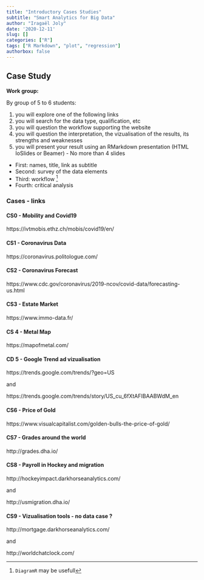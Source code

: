 ```yaml
---
title: "Introductory Cases Studies"
subtitle: "Smart Analytics for Big Data"
author: "Iragaël Joly"
date: '2020-12-11'
slug: []
categories: ["R"]
tags: ["R Markdown", "plot", "regression"]
authorbox: false
---
```




## Case Study


**Work group:**

By group of 5 to 6 students:

1. you will explore one of the following links 
1. you will search for the data type, qualification, etc
1. you will question the workflow supporting the website
1. you will question the interpretation, the vizualisation of the results, its strengths and weaknesses
1. you will present your result using an RMarkdown presentation (HTML IoSlides or Beamer) - No more than 4 slides
  + First: names, title, link as subtitle
  + Second: survey of the data elements
  + Third: workflow [^1]
  + Fourth: critical analysis
  
[^1]: `DiagramR` may be usefull



### Cases - links

#### CS0 - Mobility and Covid19
https://ivtmobis.ethz.ch/mobis/covid19/en/


#### CS1 - Coronavirus Data

https://coronavirus.politologue.com/

#### CS2 - Coronavirus Forecast

https://www.cdc.gov/coronavirus/2019-ncov/covid-data/forecasting-us.html

#### CS3 - Estate Market

https://www.immo-data.fr/

#### CS 4 - Metal Map

https://mapofmetal.com/

#### CD 5 - Google Trend ad vizualisation 

https://trends.google.com/trends/?geo=US

and

https://trends.google.com/trends/story/US_cu_6fXtAFIBAABWdM_en


#### CS6 - Price of Gold

https://www.visualcapitalist.com/golden-bulls-the-price-of-gold/

#### CS7 - Grades around the world

http://grades.dha.io/

#### CS8 - Payroll in Hockey and migration

http://hockeyimpact.darkhorseanalytics.com/

and 

http://usmigration.dha.io/

#### CS9 - Vizualisation tools - no data case ?

http://mortgage.darkhorseanalytics.com/

and 

http://worldchatclock.com/


